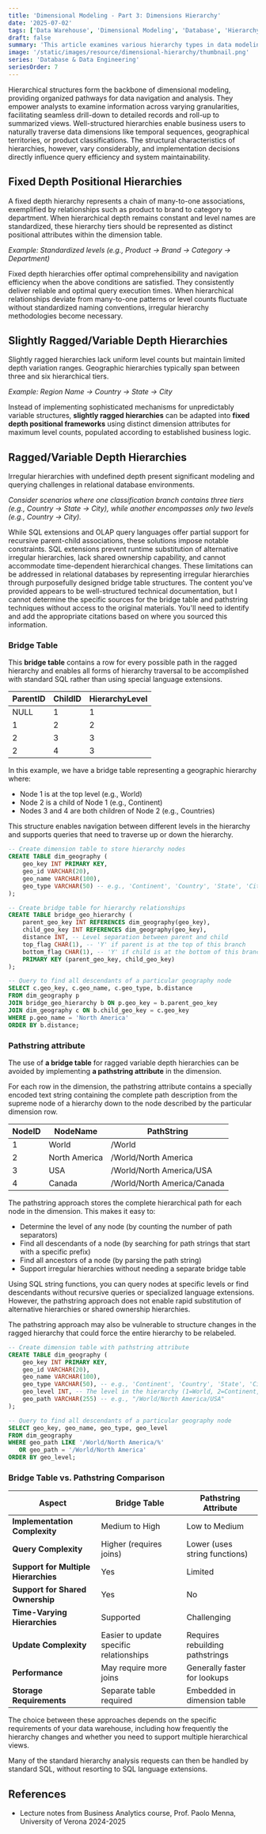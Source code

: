 ```yaml
---
title: 'Dimensional Modeling - Part 3: Dimensions Hierarchy'
date: '2025-07-02'
tags: ['Data Warehouse', 'Dimensional Modeling', 'Database', 'Hierarchy']
draft: false
summary: 'This article examines various hierarchy types in data modeling, including Fixed Depth Positional Hierarchies, Slightly Ragged Hierarchies, and Ragged Hierarchies. Fixed Depth Hierarchies feature clear many-to-one relationships, such as product to brand, allowing for easy navigation and quick queries. The article discusses strategies for managing ragged hierarchies through the use of bridge tables and pathstring attributes to simplify analysis and improve performance.'
image: '/static/images/resource/dimensional-hierarchy/thumbnail.png'
series: 'Database & Data Engineering'
seriesOrder: 7
---
```


<TOCInline toc={props.toc} asDisclosure toHeading={3} />

Hierarchical structures form the backbone of dimensional modeling, providing organized pathways for data navigation and analysis. They empower analysts to examine information across varying granularities, facilitating seamless drill-down to detailed records and roll-up to summarized views. Well-structured hierarchies enable business users to naturally traverse data dimensions like temporal sequences, geographical territories, or product classifications. The structural characteristics of hierarchies, however, vary considerably, and implementation decisions directly influence query efficiency and system maintainability.

## Fixed Depth Positional Hierarchies

A fixed depth hierarchy represents a chain of many-to-one associations, exemplified by relationships such as product to brand to category to department. When hierarchical depth remains constant and level names are standardized, these hierarchy tiers should be represented as distinct positional attributes within the dimension table.

_Example: Standardized levels (e.g., Product → Brand → Category → Department)_

Fixed depth hierarchies offer optimal comprehensibility and navigation efficiency when the above conditions are satisfied. They consistently deliver reliable and optimal query execution times. When hierarchical relationships deviate from many-to-one patterns or level counts fluctuate without standardized naming conventions, irregular hierarchy methodologies become necessary.

## Slightly Ragged/Variable Depth Hierarchies

Slightly ragged hierarchies lack uniform level counts but maintain limited depth variation ranges. Geographic hierarchies typically span between three and six hierarchical tiers.

_Example: Region Name → Country → State → City_

Instead of implementing sophisticated mechanisms for unpredictably variable structures, **slightly ragged hierarchies** can be adapted into **fixed depth positional frameworks** using distinct dimension attributes for maximum level counts, populated according to established business logic.

## Ragged/Variable Depth Hierarchies

Irregular hierarchies with undefined depth present significant modeling and querying challenges in relational database environments.

_Consider scenarios where one classification branch contains three tiers (e.g., Country → State → City), while another encompasses only two levels (e.g., Country → City)._

While SQL extensions and OLAP query languages offer partial support for recursive parent-child associations, these solutions impose notable constraints. SQL extensions prevent runtime substitution of alternative irregular hierarchies, lack shared ownership capability, and cannot accommodate time-dependent hierarchical changes. These limitations can be addressed in relational databases by representing irregular hierarchies through purposefully designed bridge table structures.
The content you've provided appears to be well-structured technical documentation, but I cannot determine the specific sources for the bridge table and pathstring techniques without access to the original materials. You'll need to identify and add the appropriate citations based on where you sourced this information.

### Bridge Table

This **bridge table** contains a row for every possible path in the ragged hierarchy and enables all forms of hierarchy traversal to be accomplished with standard SQL rather than using special language extensions.

| ParentID | ChildID | HierarchyLevel |
| -------- | ------- | -------------- |
| NULL     | 1       | 1              |
| 1        | 2       | 2              |
| 2        | 3       | 3              |
| 2        | 4       | 3              |

In this example, we have a bridge table representing a geographic hierarchy where:

- Node 1 is at the top level (e.g., World)
- Node 2 is a child of Node 1 (e.g., Continent)
- Nodes 3 and 4 are both children of Node 2 (e.g., Countries)

This structure enables navigation between different levels in the hierarchy and supports queries that need to traverse up or down the hierarchy.

```sql
-- Create dimension table to store hierarchy nodes
CREATE TABLE dim_geography (
    geo_key INT PRIMARY KEY,
    geo_id VARCHAR(20),
    geo_name VARCHAR(100),
    geo_type VARCHAR(50) -- e.g., 'Continent', 'Country', 'State', 'City'
);

-- Create bridge table for hierarchy relationships
CREATE TABLE bridge_geo_hierarchy (
    parent_geo_key INT REFERENCES dim_geography(geo_key),
    child_geo_key INT REFERENCES dim_geography(geo_key),
    distance INT, -- Level separation between parent and child
    top_flag CHAR(1), -- 'Y' if parent is at the top of this branch
    bottom_flag CHAR(1), -- 'Y' if child is at the bottom of this branch
    PRIMARY KEY (parent_geo_key, child_geo_key)
);

-- Query to find all descendants of a particular geography node
SELECT c.geo_key, c.geo_name, c.geo_type, b.distance
FROM dim_geography p
JOIN bridge_geo_hierarchy b ON p.geo_key = b.parent_geo_key
JOIN dim_geography c ON b.child_geo_key = c.geo_key
WHERE p.geo_name = 'North America'
ORDER BY b.distance;
```

### Pathstring attribute

The use of **a bridge table** for ragged variable depth hierarchies can be avoided by implementing **a pathstring attribute** in the dimension.

For each row in the dimension, the pathstring attribute contains a specially encoded text string containing the complete path description from the supreme node of a hierarchy down to the node described by the particular dimension row.

| NodeID | NodeName      | PathString                  |
| ------ | ------------- | --------------------------- |
| 1      | World         | /World                      |
| 2      | North America | /World/North America        |
| 3      | USA           | /World/North America/USA    |
| 4      | Canada        | /World/North America/Canada |

The pathstring approach stores the complete hierarchical path for each node in the dimension. This makes it easy to:

- Determine the level of any node (by counting the number of path separators)
- Find all descendants of a node (by searching for path strings that start with a specific prefix)
- Find all ancestors of a node (by parsing the path string)
- Support irregular hierarchies without needing a separate bridge table

Using SQL string functions, you can query nodes at specific levels or find descendants without recursive queries or specialized language extensions. However, the pathstring approach does not enable rapid substitution of alternative hierarchies or shared ownership hierarchies.

The pathstring approach may also be vulnerable to structure changes in the ragged hierarchy that could force the entire hierarchy to be relabeled.

```sql
-- Create dimension table with pathstring attribute
CREATE TABLE dim_geography (
    geo_key INT PRIMARY KEY,
    geo_id VARCHAR(20),
    geo_name VARCHAR(100),
    geo_type VARCHAR(50), -- e.g., 'Continent', 'Country', 'State', 'City'
    geo_level INT, -- The level in the hierarchy (1=World, 2=Continent, etc.)
    geo_path VARCHAR(255) -- e.g., "/World/North America/USA"
);

-- Query to find all descendants of a particular geography node
SELECT geo_key, geo_name, geo_type, geo_level
FROM dim_geography
WHERE geo_path LIKE '/World/North America/%'
   OR geo_path = '/World/North America'
ORDER BY geo_level;
```

### Bridge Table vs. Pathstring Comparison

| Aspect                               | Bridge Table                            | Pathstring Attribute            |
| ------------------------------------ | --------------------------------------- | ------------------------------- |
| **Implementation Complexity**        | Medium to High                          | Low to Medium                   |
| **Query Complexity**                 | Higher (requires joins)                 | Lower (uses string functions)   |
| **Support for Multiple Hierarchies** | Yes                                     | Limited                         |
| **Support for Shared Ownership**     | Yes                                     | No                              |
| **Time-Varying Hierarchies**         | Supported                               | Challenging                     |
| **Update Complexity**                | Easier to update specific relationships | Requires rebuilding pathstrings |
| **Performance**                      | May require more joins                  | Generally faster for lookups    |
| **Storage Requirements**             | Separate table required                 | Embedded in dimension table     |

The choice between these approaches depends on the specific requirements of your data warehouse, including how frequently the hierarchy changes and whether you need to support multiple hierarchical views.

Many of the standard hierarchy analysis requests can then be handled by standard SQL, without resorting to SQL language extensions.

## References

- Lecture notes from Business Analytics course, Prof. Paolo Menna, University of Verona 2024-2025
